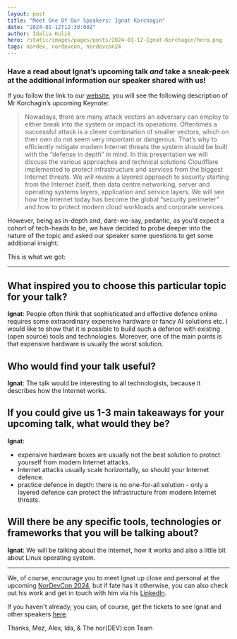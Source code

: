 ```yaml
---
layout: post
title: "Meet One Of Our Speakers: Ignat Korchagin"
date: "2024-01-12T12:30:00Z"
author: Idalia Kulik
hero: /static/images/pages/posts/2024-01-12-Ignat-Korchagin/hero.png
tags: nordev, nordevcon, nordevcon24
---
```


### Have a read about Ignat’s upcoming talk _and_ take a sneak-peek at the additional information our speaker shared with us!

If you follow the link to our [website](https://nordevcon.com), you will see the following description of Mr Korchagin’s upcoming Keynote:

> Nowadays, there are many attack vectors an adversary can employ to either break into the system or impact its operations. Oftentimes a successful attack is a clever combination of smaller vectors, which on their own do not seem very important or dangerous. That’s why to efficiently mitigate modern Internet threats the system should be built with the “defense in depth” in mind. In this presentation we will discuss the various approaches and technical solutions Cloudflare implemented to protect infrastructure and services from the biggest Internet threats. We will review a layered approach to security starting from the Internet itself, then data centre networking, server and operating systems layers, application and service layers. We will see how the Internet today has become the global “security perimeter” and how to protect modern cloud workloads and corporate services.

However, being as in-depth and, dare-we-say, pedantic, as you’d expect a cohort of tech-heads to be, we have decided to probe deeper into the nature of the topic and asked our speaker some questions to get some additional insight. 

This is what we got:

---

## What inspired you to choose this particular topic for your talk?

**Ignat**: People often think that sophisticated and effective defence online requires some extraordinary expensive hardware or fancy AI solutions etc. I would like to show that it is possible to build such a defence with existing (open source) tools and technologies. Moreover, one of the main points is that expensive hardware is usually the worst solution.

## Who would find your talk useful?

**Ignat**: The talk would be interesting to all technologists, because it describes how the Internet works.

## If you could give us 1-3 main takeaways for your upcoming talk, what would they be?

**Ignat**:

* expensive hardware boxes are usually not the best solution to protect yourself from modern Internet attacks.
* Internet attacks usually scale horizontally, so should your Internet defence.
* practice defence in depth: there is no one-for-all solution - only a layered defence can protect the Infrastructure from modern Internet threats.

## Will there be any specific tools, technologies or frameworks that you will be talking about?

**Ignat**: We will be talking about the Internet, how it works and also a little bit about Linux operating system.

---

We, of course, encourage you to meet Ignat up close and personal at the upcoming [NorDevCon 2024](https://ti.to/norfolkdevelopers/nordevcon-24), but if fate has it otherwise, you can also check out his work and get in touch with him via his [LinkedIn](https://www.linkedin.com/in/ignatk).

If you haven't already, you can, of course, get the tickets to see Ignat and other speakers [here](https://ti.to/norfolkdevelopers/nordevcon-24).

Thanks,
Mez, Alex, Ida, & The nor(DEV):con Team
